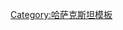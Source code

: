 {{Navbox
|name = 曼吉斯套州
|title = [[Image:Flag of Kazakhstan.svg|35px|Flag of Kazakhstan]] [[曼吉斯套州]]
|state    = {{{state|autocollapse}}}
|listclass = hlist
|image=[[File:Mang obl.svg|160px]]
|above = 首府: '''[[阿克套]]'''
|titlestyle = background:#7cdefa
|group1= 区
|list1 =
* [[File:Emblem Beineu District.jpeg|25px]] [[别伊涅乌区]] 
* [[File:Emblem Karakiya District.png|25px]] [[卡拉基亚区]] 
* [[File:Mang rayon coat.png|25px]] [[曼吉斯套区]] 
* [[File:Emblem Munaily District.jpeg|25px]] {{tsl|en|Munaily District|穆奈里區}} 
* [[File:Emblem Tupkaragan District.svg|25px]] {{tsl|en|Tupkaragan|图普卡拉干区}}
|group2= 主要城市 
|list2 =
* [[File:Coat of arms of Aktau.svg|25px]] [[阿克套]] 
* [[File:Fort-Shevchenko coa.gif|25px]] {{tsl|en|Fort-Shevchenko|舍甫琴柯堡}} 
* [[File:Emblem Zhanaozen.jpeg|25px]] [[扎瑙津]]
}}<noinclude>
{{collapsible option}}
[[Category:哈萨克斯坦模板]] 
</noinclude>